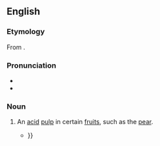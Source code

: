 ==English==

===Etymology===
From {{uder|en|la|acetaria||[[salad]] plants}}.

===Pronunciation===
* {{IPA|en|/əˈsiːtəɹi/}}
* {{audio|en|LL-Q1860 (eng)-Vealhurl-acetary.wav|Audio (Southern England)}}

===Noun===
{{en-noun|?}}

# An [[acid#Adjective|acid]] [[pulp#Noun|pulp]] in certain [[fruit#Noun|fruits]], such as the [[pear]].
#* {{RQ:Grew Plants|chapter=VI|chaptername=Of the Fruit|page=41|passage=In a pear, there are five diſtinct ''Parts'', the ''Pilling'', the ''Parenchyma'', ''Branchery'', ''Calculary'', and '''''Acetary'''''. [A]s the '''''Acetary''''' hath no ''Branches'' of the ''Lignous Body'', ſo neither hath it any ''Knots''. Hence likewiſe it is, that vve have ſo different and contrary a taſt in the ''Parenchyma'' beyond the ''Calculary'', from that in the '''''Acetary''''': {{...}}}}